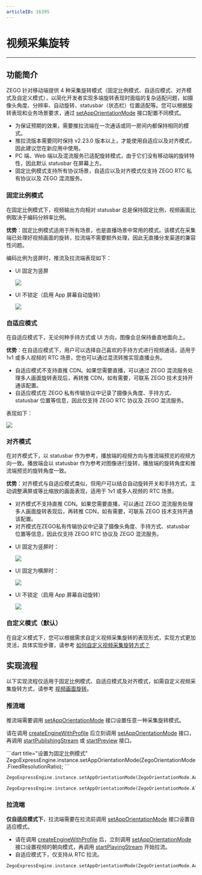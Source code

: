 ```yaml
---
articleID: 16395
---
```

# 视频采集旋转

- - -

## 功能简介

ZEGO 针对移动端提供 4 种采集旋转模式（固定比例模式、自适应模式、对齐模式及自定义模式），以简化开发者实现多端旋转表现时面临的复杂适配问题，如摄像头角度、分辨率、自动旋转、statusbar（状态栏）位置适配等。您可以根据旋转表现和业务场景要求，通过 [setAppOrientationMode](https://doc-zh.zego.im/unique-api/express-video-sdkhttps://doc-zh.zego.im/article/dart_flutter/zego_express_engine/ZegoExpressEnginePublisher/setAppOrientationMode.html) 接口配置不同模式。

<Warning title="注意">


- 为保证预期的效果，需要推拉流端在一次通话或同一房间内都保持相同的模式。
- 推拉流版本需要同时保持 v2.23.0 版本以上，才能使用自适应以及对齐模式，因此建议您在新应用中使用。
- PC 端、Web 端以及混流服务已适配旋转模式，由于它们没有移动端的旋转特性，因此默认 statusbar 在屏幕上方。
- 固定比例模式支持所有协议场景，自适应以及对齐模式仅支持 ZEGO RTC 私有协议以及 ZEGO 混流服务。 

</Warning>



### 固定比例模式

在固定比例模式下，视频输出方向相对 statusbar 总是保持固定比例，视频画面比例取决于编码分辨率比例。

**优势**：固定比例模式适用于所有场景，也是直播场景中常用的模式。该模式在采集端已处理好视频画面的旋转，拉流端不需要额外处理，因此无直播分发渠道的兼容性问题。

编码比例为竖屏时，推流及拉流端表现如下：

- UI 固定为竖屏

  <Frame width="512" height="auto" caption=""><img src="https://doc-media.zego.im/sdk-doc/Pics/Express/collection_rotate/fixed_UI_vertical.jpg" /></Frame>



- UI 不锁定（启用 App 屏幕自动旋转）

  <Frame width="512" height="auto" caption=""><img src="https://doc-media.zego.im/sdk-doc/Pics/Express/collection_rotate/fixed_UI_rotate.jpg" /></Frame>


### 自适应模式

在自适应模式下，无论何种手持方式或 UI 方向，图像会总保持垂直地面向上。

**优势**：在自适应模式下，用户可以选择自己喜欢的手持方式进行视频通话，适用于 1v1 或多人视频的 RTC 场景，您也可以通过混流转推实现直播业务。

<Warning title="注意">


- 自适应模式不支持直推 CDN。如果您需要直播，可以通过 ZEGO 混流服务处理多人画面旋转表现后，再转推 CDN，如有需要，可联系 ZEGO 技术支持开通该配置。 
- 自适应模式在 ZEGO 私有传输协议中记录了摄像头角度、手持方式、statusbar 位置等信息，因此仅支持 ZEGO RTC 协议及 ZEGO 混流服务。

</Warning>



表现如下：

<Frame width="512" height="auto" caption=""><img src="https://doc-media.zego.im/sdk-doc/Pics/Express/collection_rotate/Adaptive_mode.jpg" /></Frame>

### 对齐模式

在对齐模式下，以 statusbar 作为参考，播放端的视频方向与推流端预览的视频方向一致。播放端会以 statusbar 作为参考对图像进行旋转，播放端的旋转角度和推流端预览的旋转角度一致。

**优势**：对齐模式与自适应模式类似，但用户可以结合自动旋转开关和手持方式，主动调整满屏或等比缩放的画面表现，适用于 1v1 或多人视频的 RTC 场景。

<Warning title="注意">



- 对齐模式不支持直推 CDN。如果您需要直播，可以通过 ZEGO 混流服务处理多人画面旋转表现后，再转推 CDN，如有需要，可联系 ZEGO 技术支持开通该配置。
- 对齐模式在ZEGO私有传输协议中记录了摄像头角度、手持方式、statusbar 位置等信息，因此仅支持 ZEGO RTC 协议及 ZEGO 混流服务。

</Warning>




- UI 固定为竖屏时：

  <Frame width="512" height="auto" caption=""><img src="https://doc-media.zego.im/sdk-doc/Pics/Express/collection_rotate/alignment_UI_vertical.jpg" /></Frame>


- UI 固定为横屏时：

  <Frame width="512" height="auto" caption=""><img src="https://doc-media.zego.im/sdk-doc/Pics/Express/collection_rotate/alignment_UI_horizontal.jpg" /></Frame>


- UI 不锁定（启用 App 屏幕自动旋转）

  <Frame width="512" height="auto" caption=""><img src="https://doc-media.zego.im/sdk-doc/Pics/Express/collection_rotate/alignment_UI_rotate.jpg" /></Frame>


### 自定义模式（默认）


在自定义模式下，您可以根据需求自定义视频采集旋转的表现形式，实现方式更加灵活，具体实现步骤，请参考 [如何自定义视频采集旋转方式？](http://doc-zh.zego.im/faq/express_video_capture_rotation?product=ExpressVideo&platform=ios)


## 实现流程

<Warning title="注意">


以下实现流程仅适用于固定比例模式、自适应模式及对齐模式，如需自定义视频采集旋转方式，请参考 [视频画面旋转](!AdvancedModule/Video_capture_rotation)。

</Warning>



### 推流端

推流端需要调用 [setAppOrientationMode](https://doc-zh.zego.im/unique-api/express-video-sdkhttps://doc-zh.zego.im/article/dart_flutter/zego_express_engine/ZegoExpressEnginePublisher/setAppOrientationMode.html) 接口设置任意一种采集旋转模式。

<Warning title="注意">


请在调用 [createEngineWithProfile](https://doc-zh.zego.im/unique-api/express-video-sdkhttps://doc-zh.zego.im/article/dart_flutter/zego_express_engine/ZegoExpressEngine/createEngineWithProfile.html) 后立刻调用 [setAppOrientationMode](https://doc-zh.zego.im/unique-api/express-video-sdkhttps://doc-zh.zego.im/article/dart_flutter/zego_express_engine/ZegoExpressEnginePublisher/setAppOrientationMode.html) 接口，再调用 [startPublishingStream](https://doc-zh.zego.im/unique-api/express-video-sdkhttps://doc-zh.zego.im/article/dart_flutter/zego_express_engine/ZegoExpressEnginePublisher/startPublishingStream.html) 或 [startPreview](https://doc-zh.zego.im/unique-api/express-video-sdkhttps://doc-zh.zego.im/article/dart_flutter/zego_express_engine/ZegoExpressEnginePublisher/startPreview.html) 接口。
 

</Warning>


<CodeGroup>
  ```dart title="设置为固定比例模式"
ZegoExpressEngine.instance.setAppOrientationMode(ZegoOrientationMode.FixedResolutionRatio);
```
  
 ```dart title="设置为自适应模式"
ZegoExpressEngine.instance.setAppOrientationMode(ZegoOrientationMode.Adaption);
```
  
 ```dart title="设置为对齐模式"
ZegoExpressEngine.instance.setAppOrientationMode(ZegoOrientationMode.Alignment);
```
</CodeGroup>

### 拉流端

**仅自适应模式下**，拉流端需要在拉流前调用 [setAppOrientationMode](https://doc-zh.zego.im/unique-api/express-video-sdkhttps://doc-zh.zego.im/article/dart_flutter/zego_express_engine/ZegoExpressEnginePublisher/setAppOrientationMode.html) 接口设置自适应模式。

<Warning title="注意">



- 请在调用 [createEngineWithProfile](https://doc-zh.zego.im/unique-api/express-video-sdkhttps://doc-zh.zego.im/article/dart_flutter/zego_express_engine/ZegoExpressEngine/createEngineWithProfile.html) 后，立刻调用 [setAppOrientationMode](https://doc-zh.zego.im/unique-api/express-video-sdkhttps://doc-zh.zego.im/article/dart_flutter/zego_express_engine/ZegoExpressEnginePublisher/setAppOrientationMode.html) 接口设置视频的朝向模式，再调用 [startPlayingStream](https://doc-zh.zego.im/unique-api/express-video-sdkhttps://doc-zh.zego.im/article/dart_flutter/zego_express_engine/ZegoExpressEnginePlayer/startPlayingStream.html) 开始拉流。 
- 自适应模式下，仅支持从 RTC 拉流。

</Warning>



```dart
ZegoExpressEngine.instance.setAppOrientationMode(ZegoOrientationMode.Adaption);
```
